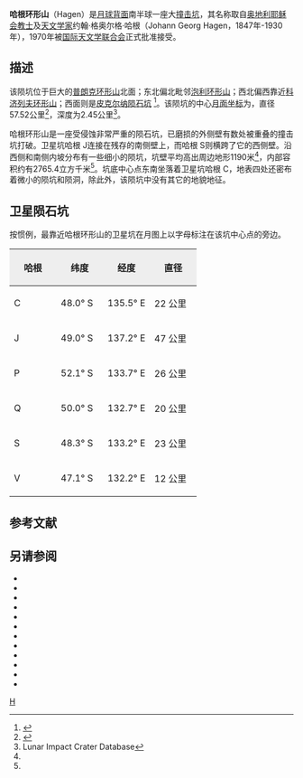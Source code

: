 {{lunar crater data
| latitude = 48.32
| N_or_S = S
| longitude =135.95
| E_or_W = E
| diameter =57.52公里
| depth =2.45公里
| colong = 226
| eponym = 约翰·格·哈根
}}

'''哈根环形山'''（Hagen）是[[月球背面|月球背面]]南半球一座大[[撞击坑|撞击坑]]，其名称取自[[奥地利|奥地利]][[耶稣会|耶稣会]][[教士|教士]]及[[天文学家|天文学家]]约翰·格奥尔格·哈根（Johann Georg Hagen，1847年-1930年），1970年被[[国际天文学联合会|国际天文学联合会]]正式批准接受。

==描述==
该陨坑位于巨大的[[普朗克环形山|普朗克环形山]]北面；东北偏北毗邻[[泡利环形山|泡利环形山]]；西北偏西靠近[[科济列夫环形山|科济列夫环形山]]；西面则是[[皮克尔纳陨石坑|皮克尔纳陨石坑]]
<ref>{{Cite web |url=http://planetarynames.wr.usgs.gov/images/Lunar/lac_131_wac.pdf |title=Crater Hagen on LAC-131 map |accessdate=2016-07-28 |archive-date=2016-12-13 |archive-url=https://web.archive.org/web/20161213044339/https://planetarynames.wr.usgs.gov/images/Lunar/lac_131_wac.pdf |dead-url=no }}</ref>。该陨坑的中心[[月面坐标|月面坐标]]为{{Coord|48.32|S|135.95|E|globe:Moon|nogoogle=1|noosm=1}}，直径57.52公里<ref name="IAU">{{Cite web |url=http://planetarynames.wr.usgs.gov/Feature/2313 |title=Directory of the International Astronomical Union |access-date=2016-07-28 |archive-date=2019-08-15 |archive-url=https://web.archive.org/web/20190815053854/https://planetarynames.wr.usgs.gov/Feature/2313 |dead-url=no }}</ref>，深度为2.45公里<ref name=LICD>Lunar Impact Crater Database</ref>。

哈根环形山是一座受侵蚀非常严重的陨石坑，已磨损的外侧壁有数处被重叠的撞击坑打破。卫星坑哈根 J连接在残存的南侧壁上，而哈根 S则横跨了它的西侧壁。沿西侧和南侧内坡分布有一些细小的陨坑，坑壁平均高出周边地形1190米<ref name="LICD"/>，内部容积约有2765.4立方千米<ref name="LICD"/>。坑底中心点东南坐落着卫星坑哈根 C，地表四处还密布着微小的陨坑和陨洞，除此外，该陨坑中没有其它的地貌地征。

==卫星陨石坑==
按惯例，最靠近哈根环形山的卫星坑在月图上以字母标注在该坑中心点的旁边。

{| class="wikitable"
!width="25%" style="background:#eeeeee;" |哈根
!width="25%" style="background:#eeeeee;" |纬度
!width="25%" style="background:#eeeeee;" |经度
!width="25%" style="background:#eeeeee;" |直径
|-
! scope="row" | C
| 48.0° S
| 135.5° E
| 22 公里
|-
! scope="row" | J
| 49.0° S
| 137.2° E
| 47 公里
|-
! scope="row" | P
| 52.1° S
| 133.7° E
| 26 公里
|-
! scope="row" | Q
| 50.0° S
| 132.7° E
| 20 公里
|-
! scope="row" | S
| 48.3° S
| 133.2° E
| 23 公里
|-
! scope="row" | V
| 47.1° S
| 132.2° E
| 12 公里
|}

==参考文献==
{{reflist}}

==另请参阅==
{{refbegin}}
* {{cite book
  | last1 = Andersson
  | first1 = L. E.
  | last2 = Whitaker
  | first2 = E. A.
  | authorlink2 = Ewen Whitaker
  | date = 1982
  | title = [[NASA|NASA]] Catalogue of Lunar Nomenclature
  | publisher = NASA RP-1097
  | ref = harv
  }}
* {{cite web
  | last = Blue
  | first = Jennifer
  | date = July 25, 2007
  | title = Gazetteer of Planetary Nomenclature
  | publisher = [[United_States_Geological_Survey|USGS]]
  | url = http://planetarynames.wr.usgs.gov/
  | accessdate = 2007-08-05
  | ref = harv
  | archive-date = 2012-04-08
  | archive-url = https://www.webcitation.org/66mXDr4G9?url=http://planetarynames.wr.usgs.gov/
  | dead-url = no
  }}
* {{cite book
  | last1 = Bussey
  | first1 = B.
  | authorlink1 = Ben Bussey
  | last2 = Spudis
  | first2 = P.
  | authorlink2 = Paul Spudis
  | date = 2004
  | title = The Clementine Atlas of the Moon
  | publisher = Cambridge University Press
  | location = New York
  | isbn = 978-0-521-81528-4
  | ref = harv
  }}
* {{cite book
  | last1 = Cocks
  | first1 = Elijah E.
  | last2 = Cocks
  | first2 = Josiah C.
  | date = 1995
  | title = Who's Who on the Moon: A Biographical Dictionary of Lunar Nomenclature
  | url = https://archive.org/details/isbn_9780936389271
  | publisher = Tudor Publishers
  | isbn = 978-0-936389-27-1
  | ref = harv
  }}
* {{cite web
  | last = McDowell
  | first = Jonathan
  | date = July 15, 2007
  | url = http://host.planet4589.org/astro/lunar/
  | title = Lunar Nomenclature
  | publisher = Jonathan's Space Report
  | accessdate = 2007-10-24
  | ref = harv
  | archive-date = 2012-05-26
  | archive-url = https://www.webcitation.org/67wcYNfK3?url=http://host.planet4589.org/astro/lunar/
  | dead-url = no
  }}
* {{cite journal| last1 = Menzel| first1 = D. H.| last2 = Minnaert| first2 = M.| last3 = Levin| first3 = B.| last4 = Dollfus| first4 = A.| last5 = Bell| first5 = B.| title = Report on Lunar Nomenclature by the Working Group of Commission 17 of the IAU| doi = 10.1007/BF00171763| journal = Space Science Reviews| volume = 12| issue = 2| pages = 136–186| date = 1971| bibcode = 1971SSRv...12..136M| ref = harv}}
* {{cite book
  | first = Patrick
  | last = Moore
  | authorlink = Patrick Moore
  | date = 2001
  | title = On the Moon
  | url = https://archive.org/details/patrickmooreonmo00patr
  | publisher = Sterling Publishing Co.
  | isbn = 978-0-304-35469-6
  | ref = harv
  }}
* {{cite book
  | first = Fred W.
  | last = Price
  | date = 1988
  | title = The Moon Observer's Handbook
  | publisher = Cambridge University Press
  | isbn = 978-0-521-33500-3
  | ref = harv
  }}
* {{cite book
  | last = Rükl
  | first = Antonín
  | authorlink = Antonín Rükl
  | date = 1990
  | title = Atlas of the Moon
  | publisher = Kalmbach Books
  | isbn = 978-0-913135-17-4
  | ref = harv
  }}
* {{cite book
  | last = Webb
  | first = Rev. T. W.
  | authorlink = Thomas William Webb
  | date = 1962
  | title = Celestial Objects for Common Telescopes
  | url = https://archive.org/details/celestialobjects00webb
  | edition = 6th revised
  | publisher = Dover
  | isbn = 978-0-486-20917-3
  | ref = harv
  }}
* {{cite book
  | first = Ewen A.
  | last = Whitaker
  | authorlink = Ewen Whitaker
  | date = 1999
  | title = Mapping and Naming the Moon
  | publisher = Cambridge University Press
  | isbn = 978-0-521-62248-6
  | ref = harv
  }}
* {{cite book
  | first = Peter T.
  | last = Wlasuk
  | date = 2000
  | title = Observing the Moon
  | publisher = Springer
  | isbn = 978-1-85233-193-1
  | ref = harv
 }}
{{refend}}

[[Category:月球环形山|H]]
{{月球環形山 (G-K)}}